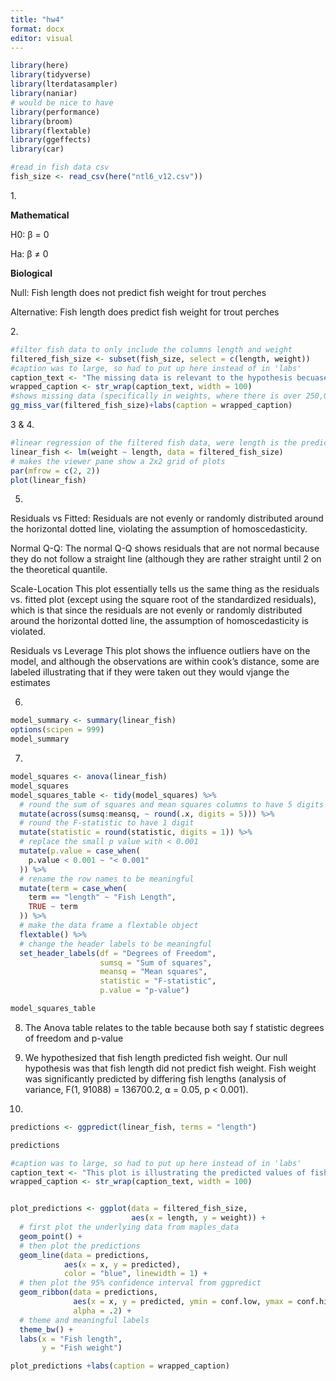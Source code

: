 ```yaml
---
title: "hw4"
format: docx
editor: visual
---
```


```r
library(here)
library(tidyverse)
library(lterdatasampler)
library(naniar)
# would be nice to have
library(performance)
library(broom)
library(flextable)
library(ggeffects)
library(car)

#read in fish data csv
fish_size <- read_csv(here("ntl6_v12.csv"))
```

1\.

**Mathematical**

H0: β = 0

Ha: β ≠ 0

**Biological**

Null: Fish length does not predict fish weight for trout perches

Alternative: Fish length does predict fish weight for trout perches

2\.

```r
#filter fish data to only include the columns length and weight
filtered_fish_size <- subset(fish_size, select = c(length, weight))
#caption was to large, so had to put up here instead of in 'labs'
caption_text <- "The missing data is relevant to the hypothesis becuase it shows that weights has lots of missing data, which is imporatant data to have when determining a relationship between the fish length and weight."
wrapped_caption <- str_wrap(caption_text, width = 100)
#shows missing data (specifically in weights, where there is over 250,000 missing observations)
gg_miss_var(filtered_fish_size)+labs(caption = wrapped_caption) 
```

3 & 4.

```r
#linear regression of the filtered fish data, were length is the predictor and weight is the response
linear_fish <- lm(weight ~ length, data = filtered_fish_size)
# makes the viewer pane show a 2x2 grid of plots
par(mfrow = c(2, 2))
plot(linear_fish)
```

5.  

Residuals vs Fitted: Residuals are not evenly or randomly distributed around the horizontal dotted line, violating the assumption of homoscedasticity.

Normal Q-Q: The normal Q-Q shows residuals that are not normal because they do not follow a straight line (although they are rather straight until 2 on the theoretical quantile.

Scale-Location This plot essentially tells us the same thing as the residuals vs. fitted plot (except using the square root of the standardized residuals), which is that since the residuals are not evenly or randomly distributed around the horizontal dotted line, the assumption of homoscedasticity is violated.

Residuals vs Leverage This plot shows the influence outliers have on the model, and although the observations are within cook's distance, some are labeled illustrating that if they were taken out they would vjange the estimates

6.  

```r
model_summary <- summary(linear_fish)
options(scipen = 999)
model_summary

```

7.  

```r
model_squares <- anova(linear_fish)
model_squares
model_squares_table <- tidy(model_squares) %>% 
  # round the sum of squares and mean squares columns to have 5 digits (could be less)
  mutate(across(sumsq:meansq, ~ round(.x, digits = 5))) %>% 
  # round the F-statistic to have 1 digit
  mutate(statistic = round(statistic, digits = 1)) %>% 
  # replace the small p value with < 0.001
  mutate(p.value = case_when(
    p.value < 0.001 ~ "< 0.001"
  )) %>% 
  # rename the row names to be meaningful
  mutate(term = case_when(
    term == "length" ~ "Fish Length",
    TRUE ~ term
  )) %>% 
  # make the data frame a flextable object
  flextable() %>% 
  # change the header labels to be meaningful
  set_header_labels(df = "Degrees of Freedom", 
                    sumsq = "Sum of squares",
                    meansq = "Mean squares",
                    statistic = "F-statistic",
                    p.value = "p-value")

model_squares_table

```

8.  The Anova table relates to the table because both say f statistic degrees of freedom and p-value

9.  We hypothesized that fish length predicted fish weight. Our null hypothesis was that fish length did not predict fish weight. Fish weight was significantly predicted by differing fish lengths (analysis of variance, F(1, 91088) = 136700.2, ⍺ = 0.05, p \< 0.001).

10. 

```r

predictions <- ggpredict(linear_fish, terms = "length")

predictions

#caption was to large, so had to put up here instead of in 'labs'
caption_text <- "This plot is illustrating the predicted values of fish weight (assuming a certain fish length) within a 95% confidence level. The blue line shows the trend line for the correlation between the length and weight."
wrapped_caption <- str_wrap(caption_text, width = 100)


plot_predictions <- ggplot(data = filtered_fish_size, 
                           aes(x = length, y = weight)) +
  # first plot the underlying data from maples_data
  geom_point() +
  # then plot the predictions
  geom_line(data = predictions, 
            aes(x = x, y = predicted), 
            color = "blue", linewidth = 1) +
  # then plot the 95% confidence interval from ggpredict
  geom_ribbon(data = predictions, 
              aes(x = x, y = predicted, ymin = conf.low, ymax = conf.high), 
              alpha = .2) +
  # theme and meaningful labels
  theme_bw() +
  labs(x = "Fish length",
       y = "Fish weight")

plot_predictions +labs(caption = wrapped_caption) 
```
